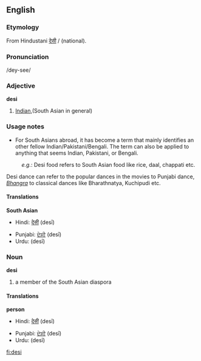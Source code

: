 ==English==
===Etymology===
From Hindustani [[देसी]] / {{URchar|[[دیسی]]}}  (national).

===Pronunciation===
/dey-see/
===Adjective===
'''desi'''
# [[Indian]],(South Asian in general)

===Usage notes===
*For South Asians abroad, it has become a term that mainly identifies an other fellow Indian/Pakistani/Bengali.  The term can also be applied to anything that seems Indian, Pakistani, or Bengali.

:''e.g.'': Desi food refers to South Asian food like rice, daal, chappati etc.
Desi dance can refer to the popular dances in the movies to Punjabi dance, ''[[Bhangra]]'' to classical dances like Bharathnatya, Kuchipudi etc.

====Translations====
'''South Asian'''
{{top}}
*Hindi: [[देसी]] (desī)
{{mid}}
*Punjabi: [[ਦੇਸੀ]] (desī)
*Urdu: {{URchar|[[دیسی]]}} (desī)
{{bottom}}

===Noun===
'''desi'''
#a member of the South Asian diaspora
====Translations====
'''person'''
{{top}}
*Hindi: [[देसी]] (desī)
{{mid}}
*Punjabi: [[ਦੇਸੀ]] (desī)
*Urdu: {{URchar|[[دیسی]]}} (desī)
{{bottom}}

[[fi:desi]]